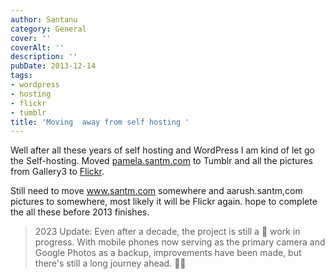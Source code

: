 ```yaml
---
author: Santanu
category: General
cover: ''
coverAlt: ''
description: ''
pubDate: 2013-12-14
tags:
- wordpress
- hosting
- flickr
- tumblr
title: 'Moving  away from self hosting '
---
```


Well after all these years of self hosting and WordPress I am kind of let go the Self-hosting. Moved
[pamela.santm.com](http://pamela.santm.com/) to Tumblr and all the pictures from Gallery3 to [Flickr](http://www.flickr.com/photos/santm/sets/).   

Still need to move www.santm.com somewhere and aarush.santm,com pictures to somewhere, most likely it will be Flickr again. hope to complete the all these before 2013 finishes.


> 2023 Update: Even after a decade, the project is still a 🚧 work in progress. With mobile phones now serving as the primary camera and Google Photos as a backup, improvements have been made, but there's still a long journey ahead. 📱📸
